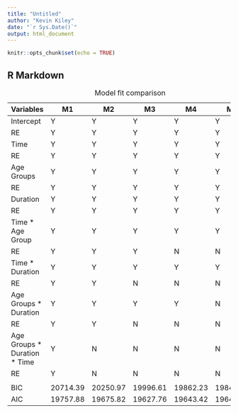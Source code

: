 ```yaml
---
title: "Untitled"
author: "Kevin Kiley"
date: "`r Sys.Date()`"
output: html_document
---
```


```r
knitr::opts_chunk$set(echo = TRUE)
```

## R Markdown

\pagebreak 

| Variables                      | M1       | M2       | M3       | M4       | M5       |
|--------------------|-----------|-----------|-----------|-----------|-----------|
| Intercept                      | Y        | Y        | Y        | Y        | Y        |
| RE                             | Y        | Y        | Y        | Y        | Y        |
| Time                           | Y        | Y        | Y        | Y        | Y        |
| RE                             | Y        | Y        | Y        | Y        | Y        |
| Age Groups                     | Y        | Y        | Y        | Y        | Y        |
| RE                             | Y        | Y        | Y        | Y        | Y        |
| Duration                       | Y        | Y        | Y        | Y        | Y        |
| RE                             | Y        | Y        | Y        | Y        | Y        |
| Time \* Age Group              | Y        | Y        | Y        | Y        | Y        |
| RE                             | Y        | Y        | Y        | N        | N        |
| Time \* Duration               | Y        | Y        | Y        | Y        | Y        |
| RE                             | Y        | Y        | N        | N        | N        |
| Age Groups \* Duration         | Y        | Y        | Y        | Y        | N        |
| RE                             | Y        | Y        | N        | N        | N        |
| Age Groups \* Duration \* Time | Y        | N        | N        | N        | N        |
| RE                             | Y        | N        | N        | N        | N        |
|                                |          |          |          |          |          |
| BIC                            | 20714.39 | 20250.97 | 19996.61 | 19862.23 | 19845.22 |
| AIC                            | 19757.88 | 19675.82 | 19627.76 | 19643.42 | 19645.17 |

: Model fit comparison